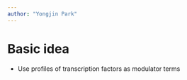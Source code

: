 ```yaml
---
author: "Yongjin Park"
---
```


# Basic idea

* Use profiles of transcription factors as modulator terms


